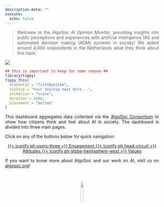 ```yaml
---
description-meta: ""
execute:
  echo: false
---
```


```{=html}
<style>
.justify {
  text-align: justify
}


</style>



```

::: justify


<blockquote class="highlightit">
Welcome to the AlgoSoc *AI Opinion Monitor*, providing insights into public perceptions and experiences with artificial intelligence (AI) and automated decision making (ADM) systems in society! We asked around *4,000 respondents* in the Netherlands what they think about this topic.
</blockquote>


![](banner.png)



```r
## this is important to keep for some reason ##
library(tippy)
tippy_this(
  elementId = "firstNavItem",
  tooltip = "Your tooltip text here...",
  animation = "scale",
  duration = 1000,
  placement = "bottom"
)

```










This dashboard aggregates data collected via the <a href="https://algosoc.org/" target="_blank">AlgoSoc Consortium</a> to show how citizens think and feel about AI in society. The dashboard is divided into three main pages. 


Click on any of the buttons below for quick navigation:

:::


```{=html}
<center>
<div class="button-container">
```


  <a href="engagement.html" class="buttontop">
    {{< iconify ph users-three >}} Engagement
  </a>
  <a href="attitudes.html" class="buttontop">
    {{< iconify ph head-circuit >}} Attitudes
  </a>
  <a href="values.html" class="buttontop">
    {{< iconify ph globe-hemisphere-west >}} Values
  </a>
    

```{=html}
</div>
</center>
```



::: justify

If you want to know more about AlgoSoc and our work on AI, visit us on <a href="https://algosoc.org/" target="_blank">algosoc.org</a>!


:::

<br>

<center>

<img src="algosoclogo.png" width="13%">


</center>

